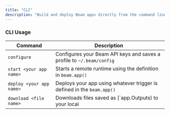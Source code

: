 ```yaml
---
title: "CLI"
description: "Build and deploy Beam apps directly from the command line"
---
```


### CLI Usage

| Command                  | Description                                                                  |
| ------------------------ | ---------------------------------------------------------------------------- |
| `configure`              | Configures your Beam API keys and saves a profile to `~/.beam/config`        |
| `start <your app name>`  | Starts a remote runtime using the definition in `beam.app()`                 |
| `deploy <your app name>` | Deploys your app using whatever trigger is defined in the `beam.app()`       |
| `download <file name>`   | Downloads files saved as [`app.Outputs) to your local |
